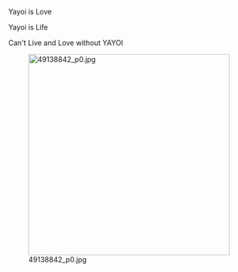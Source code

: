 Yayoi is Love

Yayoi is Life

Can't Live and Love without YAYOI

[[File:49138842_p0.jpg|thumb|left|400px]]